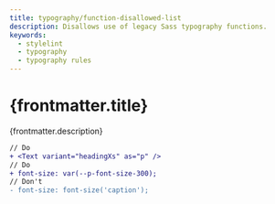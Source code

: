 ```yaml
---
title: typography/function-disallowed-list
description: Disallows use of legacy Sass typography functions.
keywords:
  - stylelint
  - typography
  - typography rules
---
```



# {frontmatter.title}

<Lede>{frontmatter.description}</Lede>

<RulePreamble category="typography" />

```diff
// Do
+ <Text variant="headingXs" as="p" />
// Do
+ font-size: var(--p-font-size-300);
// Don't
- font-size: font-size('caption');
```

<RulePostamble />
